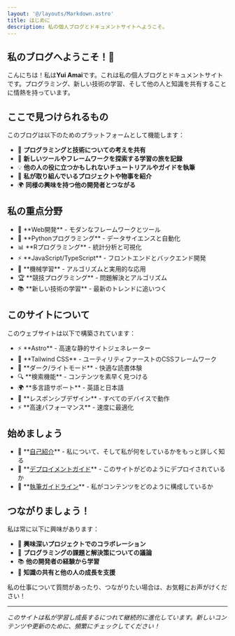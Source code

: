 ```yaml
---
layout: '@/layouts/Markdown.astro'
title: はじめに
description: 私の個人ブログとドキュメントサイトへようこそ。
---
```


## 私のブログへようこそ！👋

こんにちは！私は**Yui Amai**です。これは私の個人ブログとドキュメントサイトです。プログラミング、新しい技術の学習、そして他の人と知識を共有することに情熱を持っています。

## ここで見つけられるもの

このブログは以下のためのプラットフォームとして機能します：

- 📝 **プログラミングと技術についての考えを共有**
- 🚀 **新しいツールやフレームワークを探索する学習の旅を記録**
- 💡 **他の人の役に立つかもしれないチュートリアルやガイドを執筆**
- 🎯 **私が取り組んでいるプロジェクトや物事を紹介**
- 🌍 **同様の興味を持つ他の開発者とつながる**

## 私の重点分野

<ul>
  <li>🚀 **Web開発** - モダンなフレームワークとツール</li>
  <li>🐍 **Pythonプログラミング** - データサイエンスと自動化</li>
  <li>📊 **Rプログラミング** - 統計分析と可視化</li>
  <li>⚡ **JavaScript/TypeScript** - フロントエンドとバックエンド開発</li>
  <li>🧠 **機械学習** - アルゴリズムと実用的な応用</li>
  <li>🏆 **競技プログラミング** - 問題解決とアルゴリズム</li>
  <li>📚 **新しい技術の学習** - 最新のトレンドに追いつく</li>
</ul>

## このサイトについて

このウェブサイトは以下で構築されています：

<ul>
  <li>⚡ **Astro** - 高速な静的サイトジェネレーター</li>
  <li>🎨 **Tailwind CSS** - ユーティリティファーストのCSSフレームワーク</li>
  <li>🌙 **ダーク/ライトモード** - 快適な読書体験</li>
  <li>🔍 **検索機能** - コンテンツを素早く見つける</li>
  <li>🌍 **多言語サポート** - 英語と日本語</li>
  <li>📱 **レスポンシブデザイン** - すべてのデバイスで動作</li>
  <li>⚡ **高速パフォーマンス** - 速度に最適化</li>
</ul>

## 始めましょう

<ul>
  <li>
    📖 **<a href="/jp/about">自己紹介</a>** - 私について、そして私が何をしているかをもっと詳しく知る
  </li>
  <li>
    🚀 **<a href="/jp/deploying">デプロイメントガイド</a>** - このサイトがどのようにデプロイされているか
  </li>
  <li>
    📝 **<a href="/jp/writing-docs">執筆ガイドライン</a>** - 私がコンテンツをどのように構成しているか
  </li>
</ul>

## つながりましょう！

私は常に以下に興味があります：
- 🤝 **興味深いプロジェクトでのコラボレーション**
- 💬 **プログラミングの課題と解決策についての議論**
- 📚 **他の開発者の経験から学習**
- 🌟 **知識の共有と他の人の成長を支援**

私の仕事について質問があったり、つながりたい場合は、お気軽にお声がけください！

---

*このサイトは私が学習し成長するにつれて継続的に進化しています。新しいコンテンツや更新のために、頻繁にチェックしてください！*

